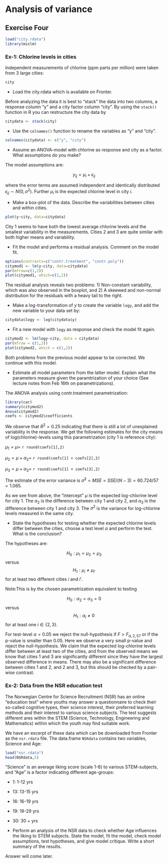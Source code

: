 # Analysis of variance

## Exercise Four

```r
load("city.rdata")
library(mixlm)
```

### Ex-1: Chlorine levels in cities

Independent measurements of chlorine (ppm parts per million) were taken from 3
large cities:

```r
city
```

* Load the city.rdata which is available on Fronter.

Before analyzing the data it is best to "stack" the data into two columns, 
a response column "y" and a city factor column "city". By
using the `stack()` function in R you can restructure the city data by

```r
citydata <- stack(city)
```

* Use the `colnames()` function to rename the variables as "y" and "city".

<div class="ans">

```r
colnames(citydata) <- c("y", "city")
```

</div>

* Assume an ANOVA-model with chlorine as response and city as a factor. What assumptions do you make?

<div class="ans">

The model assumptions are:

$$y_{ij} = \mu_i + \epsilon_{ij}$$

where the error terms are assumed independent and identically distributed $\epsilon_{ij} \sim N(0, \sigma^2)$. Further $\mu_i$ is the expected chlorine level in city $i$.

</div>

* Make a box-plot of the data. Describe the variabilities between cities and within cities.

<div class="ans">

```r
plot(y~city, data=citydata)
```

City 1 seems to have both the lowest average chlorine levels and the smallest variability in the measurements. Cities 2 and 3 are quite similar with both higher means and variability. 

</div>

* Fit the model and performa a residual analysis. Comment on the model fit.

<div class="ans">

```r
options(contrasts=c("contr.treatment", "contr.poly"))
citymod1 <- lm(y~city, data=citydata)
par(mfrow=c(1,2))
plot(citymod1, which=c(1,2))
```

The residual analysis reveals two problems: 1) Non-constant variability, which was also observed in the boxplot, and 2) A skeewed and non-normal distribution for the residuals with a heavy tail to the right.

</div>

* Make a log-transformation of $y$ to create the variable `logy`, and add the new variable to your data set by:

```r
citydata$logy <- log(citydata$y)
```

* Fit a new model with `logy` as response and check the model fit again.

<div class="ans">

```r
citymod2 <- lm(logy~city, data = citydata)
par(mfrow = c(1,2))
plot(citymod2, which = c(1,2))
```

Both problems from the previous model appear to be corrected. We continue with this model.

</div>

* Estimate all model parameters from the latter model. Explain what the parameters measure given the paramtrization of your choice (See lecture notes from Feb 16th on parametrizations).

<div class="ans">

The ANOVA analysis using contr.treatment parametrization:

```r
library(car)
summary(citymod2)
Anova(citymod2)
coefs <- citymod2$coefficients
```

We observe that $R^2 = 0.25$ indicating that there is still a lot of unexplained variability in the response. We get the following estimates for the city means of log(chlorine)-levels using this parametrization (city 1 is reference city):

$\mu_1 = \mu =$ `r round(coefs[1],2)`

$\mu_2 = \mu + \alpha_2 =$ `r round(coefs[1] + coefs[2],2)`

$\mu_3 = \mu + \alpha_3 =$ `r round(coefs[1] + coefs[3],2)`

The estimate of the error variance is $\hat{\sigma}^2 = MSE= SSE/(N-3) = 60.724/57 = 1.065$.

As we see from above, the "intercept" $\mu$  is the expected log-chlorine level for city 1. The $\alpha_2$ is the difference between city 1 and city 2, and $\alpha_3$ is the difference between city 1 and city 3. The $\sigma^2$ is the variance for log-chlorine levels measured in the same city.

</div>

* State the hypotheses for testing whether the expected chlorine levels differ between the cities, choose a test level $\alpha$ and perform the test. What is the conclusion?

<div class="ans">

The hypotheses are:

$$H_0: \mu_1 = \mu_2 = \mu_3$$ versus $$H_1:\mu_i \neq\mu_{i'}$$ for at least two different cities $i$ and $i'$.

Note:This is by the chosen parametrization equivalent to testing

$$H_0: \alpha_2 = \alpha_3 = 0$$ versus $$H_1:\alpha_i\neq0$$ for at least one $i \in \{2,3\}$.

For test-level $\alpha=0.05$ we reject the null-hypothesis if $F>F_{\alpha, 2, 57}$ or if the p-value is smaller than 0.05. Here we observe a very small p-value and reject the null-hypothesis. We claim that the expected log-chlorine levels differ between at least two of the cities, and from the observed means we know that cities 1 and 3 are significantly different since they have the largest observed difference in means. There may also be a significant difference between cities 1 and 2, and 2 and 3, but this should be checked by a pair-wise contrast.

</div>

### Ex-2: Data from the NSR education test

The Norwegian Centre for Science Recruitment (NSR) has an online "education test" where youths may answer a questionnaire to check their so-called cognitive types, their science interest, their preferred learning methods and their interest to various science subjects. The test suggests different ares within the STEM (Science, Technology, Engineering and Mathematics) within which the youth may find suitable work. 

We have an excerpt of these data which can be downloaded from Fronter as the `nsr.rdata` file. The data.frame `NSRdata` contains two variables, Science and Age:

```r
load("nsr.rdata")
head(NSRdata,5)
```

"Science" is an average liking score (scale 1-6) to various STEM-subjects, and "Age" is a factor indicating different age-groups:

* 1: 1-12 yrs
* 13: 13-15 yrs
* 16: 16-19 yrs
* 19: 19-29 yrs
* 30: 30 + yrs

* Perform an analysis of the NSR data to check whether Age influences the liking to STEM subjects. State the model, fit the model, check model assumptions, test hypotheses, and give model critique. Write a short summary of the results.


<div class="ans">

Answer will come later.

</div>
